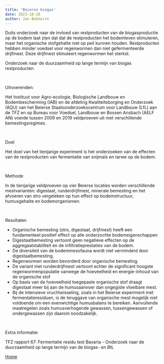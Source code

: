 ```yaml
---
title: 'Beieren biogas'
date: 2023-10-28
author: Jan Bokhorst
---
```


Duits onderzoek naar de invloed van restproducten van de biogasproductie op de bodem laat zien dat dat de restproducten het bodemleven stimuleren, maar het organische stofgehalte niet op peil kunnen houden. Restproducten hebben minder voedsel voor regenwormen dan niet gefermenteerde drijfmest. Deze drijfmest stimuleert regenwormen het sterkst. 


Onderzoek naar de duurzaamheid op lange termijn van biogas restproducten

 

Uitvoerenden:

Het Instituut voor Agro-ecologie, Biologische Landbouw en Bodembescherming (IAB) en de afdeling Kwaliteitsborging en Onderzoek (AQU) van het Beierse Staatsonderzoekscentrum voor Landbouw (LfL) aan de TFZ en op Bureau voor Voedsel, Landbouw en Bossen Ansbach (AELF AN) voerde tussen 2009 en 2019 veldproeven uit met verschillende bemestingsregimes.

 

Doel

Het doel van het tienjarige experiment is het onderzoeken van de effecten van de restproducten van fermentatie van snijmaïs en tarwe op de bodem.

 

Methode

In de tienjarige veldproeven op vier Beierse locaties worden verschillende mestvarianten: digestaat, runderdrijfmest, minerale bemesting en het afvoeren van stro vergeleken op hun effect op bodemstructuur, humusgehalte en bodemorganismen.

 

Resultaten

- Organische bemesting (stro, digestaat, drijfmest) heeft een fundamenteel positief effect op alle onderzochte bodemeigenschappen
- Digestaatbemesting vertoont geen negatieve effecten op de aggregaatstabiliteit en de infiltratieprestaties van de bodem.
- De diversiteit van de bodemmesofauna wordt niet verminderd door digestaatbemesting.
- Regenwormen worden bevorderd door organische bemesting.
- De variant met runderdrijfmest vertoont echter de significant hoogste regenwormenpopulatie vanwege de hoeveelheid en energie-inhoud van de organische stof
- Op basis van de hoeveelheid toegepaste organische stof draagt digestaat meer bij aan de humusaanvoer dan ongegiste vloeibare mest.
- Bij de intensieve vruchtwisseling, zoals in het Beierse experiment met fermentatieresiduen, is de teruggave van organische mest mogelijk niet voldoende om een evenwichtige humusbalans te bereiken. Aanvullende maatregelen zoals humusverhogende gewassen, tussengewassen of ondergewassen zijn daarom noodzakelijk.

 

Extra informatie:

TFZ rapport 67: Fermentatie residu test Bavaria - Onderzoek naar de duurzaamheid op lange termijn van de biogas- en BtL 

[Home](beieren-biogas.html#dm)  

